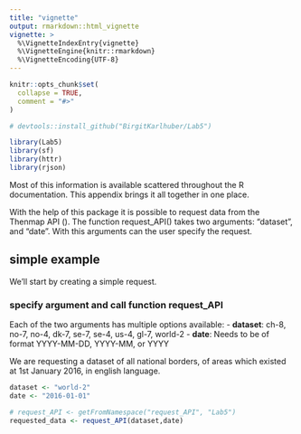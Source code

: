 ```yaml
---
title: "vignette"
output: rmarkdown::html_vignette
vignette: >
  %\VignetteIndexEntry{vignette}
  %\VignetteEngine{knitr::rmarkdown}
  %\VignetteEncoding{UTF-8}
---
```


```r
knitr::opts_chunk$set(
  collapse = TRUE,
  comment = "#>"
)
```

```r
# devtools::install_github("BirgitKarlhuber/Lab5")

library(Lab5)
library(sf)
library(httr)
library(rjson)
```

Most of this information is available scattered throughout the R documentation. This appendix brings it all together in one place. 

With the help of this package it is possible to request data from the Thenmap API (\url{https://www.thenmap.net/}). The function request_API() takes two arguments: "dataset", and "date". With this arguments can the user specify the request. 

## simple example
We'll start by creating a simple request. 

### specify argument and call function request_API
Each of the two arguments has multiple options available: \newline
- **dataset**: ch-8, no-7, no-4, dk-7, se-7, se-4, us-4, gl-7, world-2 \newline
- **date**: Needs to be of format YYYY-MM-DD, YYYY-MM, or YYYY \newline
 \newline

We are requesting a dataset of all national borders, of areas which existed at 1st January 2016, in english language. 
```r

dataset <- "world-2"
date <- "2016-01-01"

# request_API <- getFromNamespace("request_API", "Lab5")
requested_data <- request_API(dataset,date)

```

